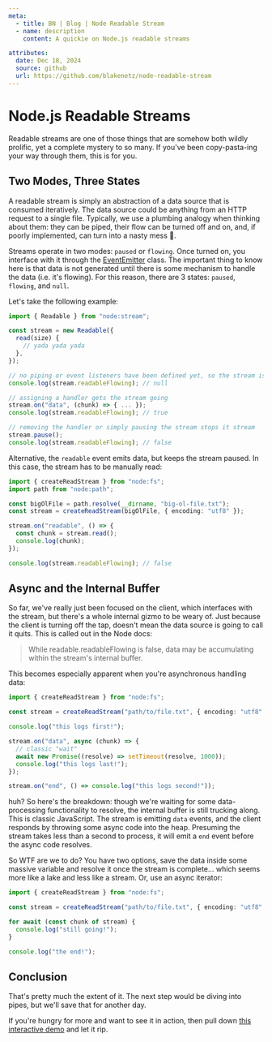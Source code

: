 ```yaml
---
meta:
  - title: BN | Blog | Node Readable Stream
  - name: description
    content: A quickie on Node.js readable streams

attributes:
  date: Dec 18, 2024
  source: github
  url: https://github.com/blakenetz/node-readable-stream
---
```


# Node.js Readable Streams

Readable streams are one of those things that are somehow both wildly prolific,
yet a complete mystery to so many. If you've been copy-pasta-ing your way
through them, this is for you.

## Two Modes, Three States

A readable stream is simply an abstraction of a data source that is consumed
iteratively. The data source could be anything from an HTTP request to a single
file. Typically, we use a plumbing analogy when thinking about them: they can be
piped, their flow can be turned off and on, and, if poorly implemented, can turn
into a nasty mess 💩.

Streams operate in two modes: `paused` or `flowing`. Once turned on, you
interface with it through the
[EventEmitter](https://nodejs.org/api/events.html#class-eventemitter) class. The
important thing to know here is that data is not generated until there is some
mechanism to handle the data (i.e. it's flowing). For this reason, there are 3
states: `paused`, `flowing`, and `null`.

Let's take the following example:

```ts
import { Readable } from "node:stream";

const stream = new Readable({
  read(size) {
    // yada yada yada
  },
});

// no piping or event listeners have been defined yet, so the stream is inactive
console.log(stream.readableFlowing); // null

// assigning a handler gets the stream going
stream.on("data", (chunk) => { ... });
console.log(stream.readableFlowing); // true

// removing the handler or simply pausing the stream stops it stream
stream.pause();
console.log(stream.readableFlowing); // false
```

Alternative, the `readable` event emits data, but keeps the stream paused. In
this case, the stream has to be manually read:

```ts
import { createReadStream } from "node:fs";
import path from "node:path";

const bigOlFile = path.resolve(__dirname, "big-ol-file.txt");
const stream = createReadStream(bigOlFile, { encoding: "utf8" });

stream.on("readable", () => {
  const chunk = stream.read();
  console.log(chunk);
});

console.log(stream.readableFlowing); // false
```

## Async and the Internal Buffer

So far, we've really just been focused on the client, which interfaces with the
stream, but there's a whole internal gizmo to be weary of. Just because the
client is turning off the tap, doesn't mean the data source is going to call it
quits. This is called out in the Node docs:

> While readable.readableFlowing is false, data may be accumulating within the
> stream's internal buffer.

This becomes especially apparent when you're asynchronous handling data:

```ts
import { createReadStream } from "node:fs";

const stream = createReadStream("path/to/file.txt", { encoding: "utf8" });

console.log("this logs first!");

stream.on("data", async (chunk) => {
  // classic "wait"
  await new Promise((resolve) => setTimeout(resolve, 1000));
  console.log("this logs last!");
});

stream.on("end", () => console.log("this logs second!"));
```

huh? So here's the breakdown: though we're waiting for some data-processing
functionality to resolve, the internal buffer is still trucking along. This is
classic JavaScript. The stream is emitting `data` events, and the client
responds by throwing some async code into the heap. Presuming the stream takes
less than a second to process, it will emit a `end` event before the async code
resolves.

So WTF are we to do? You have two options, save the data inside some massive
variable and resolve it once the stream is complete... which seems more like a
lake and less like a stream. Or, use an async iterator:

```ts
import { createReadStream } from "node:fs";

const stream = createReadStream("path/to/file.txt", { encoding: "utf8" });

for await (const chunk of stream) {
  console.log("still going!");
}

console.log("the end!");
```

## Conclusion

That's pretty much the extent of it. The next step would be diving into pipes,
but we'll save that for another day.

If you're hungry for more and want to see it in action, then pull down
[this interactive demo](https://github.com/blakenetz/node-readable-stream/tree/main)
and let it rip.
